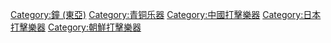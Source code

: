 {{Catmore}}
[[Category:鐘_(東亞)|Category:鐘 (東亞)]]
[[Category:青铜乐器|Category:青铜乐器]]
[[Category:中國打擊樂器|Category:中國打擊樂器]]
[[Category:日本打擊樂器|Category:日本打擊樂器]]
[[Category:朝鮮打擊樂器|Category:朝鮮打擊樂器]]